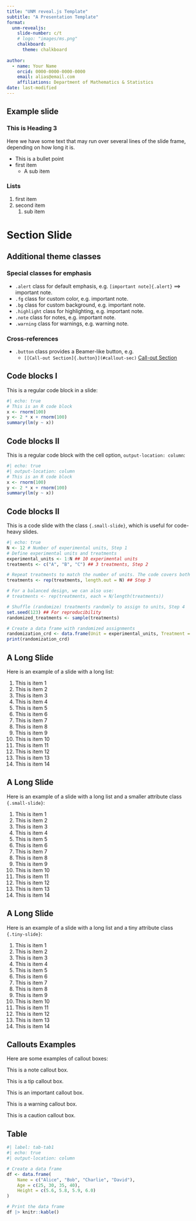 ```yaml
---
title: "UNM reveal.js Template"
subtitle: "A Presentation Template"
format: 
  unm-revealjs:
    slide-number: c/t
    # logo: "images/ms.png"
    chalkboard:
      theme: chalkboard
    
author:
  - name: Your Name
    orcid: 0000-0000-0000-0000
    email: alias@email.com
    affiliations: Department of Mathematics & Statistics
date: last-modified 
---
```


## Example slide

### This is Heading 3

Here we have some text that may run over several lines of the slide frame,
depending on how long it is.

- This is a bullet point
- first item 
    - A sub item

### Lists
1. first item
2. second item
   1. sub item

# Section Slide 

## Additional theme classes {.small-slide}

### Special classes for emphasis

- `.alert` class for default emphasis, e.g. `[important note]{.alert}` ==> [important note]{.alert}.
- `.fg` class for custom color, e.g. [important note]{.fg style="--col: #e64173"}.
- `.bg` class for custom background, e.g. [important note]{.bg style="--col: #e64173"}.
- `.highlight` class for highlighting, e.g. [important note]{.highlight}.
- `.note` class for notes, e.g. [important note]{.note}.
- `.warning` class for warnings, e.g. [warning note]{.warning}.

### Cross-references

- `.button` class provides a Beamer-like button, e.g.
  - `[[Call-out Section]{.button}](#callout-sec)`
[[Call-out Section]{.button}](#callout-sec)

## Code blocks I

This is a regular code block in a slide:

```r
#| echo: true
# This is an R code block
x <- rnorm(100)
y <- 2 * x + rnorm(100)
summary(lm(y ~ x))
``` 

## Code blocks II
This is a regular code block with the cell option, `output-location: column`:

```r
#| echo: true
#| output-location: column
# This is an R code block
x <- rnorm(100)
y <- 2 * x + rnorm(100)
summary(lm(y ~ x))
``` 


## Code blocks II {.small-slide}

This is a code slide with the class `{.small-slide}`, which is useful for code-heavy slides.

```r
#| echo: true
N <- 12 # Number of experimental units, Step 1
# Define experimental units and treatments
experimental_units <- 1:N ## 10 experimental units
treatments <- c("A", "B", "C") ## 3 treatments, Step 2

# Repeat treatments to match the number of units. The code covers both balanced and unbalanced designs.
treatments <- rep(treatments, length.out = N) ## Step 3

# For a balanced design, we can also use:
# treatments <- rep(treatments, each = N/length(treatments))

# Shuffle (randomize) treatments randomly to assign to units, Step 4
set.seed(123) ## For reproducibility
randomized_treatments <- sample(treatments)

# Create a data frame with randomized assignments
randomization_crd <- data.frame(Unit = experimental_units, Treatment = randomized_treatments) ## Step 5
print(randomization_crd)
```

## A Long Slide

Here is an example of a slide with a long list:

1. This is item 1
2. This is item 2
3. This is item 3
4. This is item 4
5. This is item 5
6. This is item 6
7. This is item 7
8. This is item 8
9. This is item 9
10. This is item 10
11. This is item 11
12. This is item 12
13. This is item 13
14. This is item 14

## A Long Slide {.small-slide}

Here is an example of a slide with a long list and a smaller attribute class `{.small-slide}`:

1. This is item 1
2. This is item 2
3. This is item 3
4. This is item 4
5. This is item 5
6. This is item 6
7. This is item 7
8. This is item 8
9. This is item 9
10. This is item 10
11. This is item 11
12. This is item 12
13. This is item 13
14. This is item 14

## A Long Slide {.tiny-slide}

Here is an example of a slide with a long list and a tiny attribute class `{.tiny-slide}`:

1. This is item 1
2. This is item 2
3. This is item 3
4. This is item 4
5. This is item 5
6. This is item 6
7. This is item 7
8. This is item 8
9. This is item 9
10. This is item 10
11. This is item 11
12. This is item 12
13. This is item 13
14. This is item 14

## Callouts Examples {#callout-sec .tiny-slide}

Here are some examples of callout boxes:

::: {.callout-note}
This is a note callout box.
:::

::: {.callout-tip}
This is a tip callout box.
:::

::: {.callout-important}
This is an important callout box.
:::

::: {.callout-warning}
This is a warning callout box.
:::

::: {.callout-caution}
This is a caution callout box.
:::

## Table


```r
#| label: tab-tab1
#| echo: true
#| output-location: column

# Create a data frame
df <- data.frame(
    Name = c("Alice", "Bob", "Charlie", "David"),
    Age = c(25, 30, 35, 40),
    Height = c(5.6, 5.8, 5.9, 6.0)
)

# Print the data frame
df |> knitr::kable()

```
